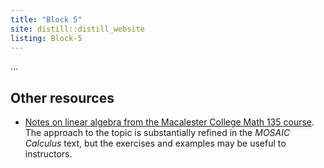 ```yaml
---
title: "Block 5"
site: distill::distill_website
listing: Block-5
---
```


...


## Other resources

- [Notes on linear algebra from the Macalester College Math 135 course](LinearAlgebraReader.pdf). The approach to the topic is substantially refined in the *MOSAIC Calculus* text, but the exercises and examples may be useful to instructors. 
